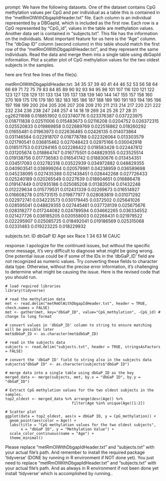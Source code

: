 prompt:
We have the following datasets. One of the dataset contains CpG methylation values per CpG and per individual as a table this is contained in the “metRmOlWithDbgapIdHeader.txt” file. Each column is an individual represented by a DBGapId, which is included as the first row. Each row is a CpG represented by "CpG_id", values in the table are methylation values. Another data set is contained in “subjects.txt”. This file has the information on the individuals. Most important feature for us here is the "Age" column. The "dbGap ID" column (second column) in this table should match the first row of the "metRmOlWithDbgapIdHeader.txt", and they represent the same individuals. Read the data and merge them into a single table using dbGapId information. Plot a scatter plot of CpG methylation values for the two oldest subjects in the samples.

here are first few lines of the file(s).

metRmOlWithDbgapIdHeader.txt:
	34	35	37	39	40	41	44	46	52	53	56	58	64	66	69	71	72	75	79	83	84	85	89	90	92	93	94	95	98	101	107	116	120	121	122	123	127	128	129	131	133	134	135	137	138	139	140	144	147	155	157	158	160	270	169	175	176	179	180	182	183	185	186	187	188	189	190	191	193	194	195	196	197	198	199	200	204	205	206	207	208	209	210	211	213	214	217	220	221	222	232	234	236	238	247	248	257	4	14	18	19	269	24	25	26	27	28	31
cg26211698	0.018851902	0.023740776	0.023376387	0.037223975	0.018711838	0.02511006	0.015483673	0.02116208	0.0204752	0.026372315	0.025520833	0.019869858	0.022689769	0.022518862	0.018260292	0.01655481	0.01963973	0.022636485	0.02426135	0.014073864	0.031146584	0.022918707	0.018778788	0.022326064	0.013303579	0.021790541	0.036815462	0.027048423	0.02975166	0.030042918	0.018511753	0.031294165	0.022286422	0.019583428	0.022447812	0.031205674	0.018864747	0.016775501	0.048829355	0.023525514	0.019138756	0.017736583	0.016541742	0.018830676	0.013454351	0.034517093	0.032782318	0.03522939	0.034972882	0.048829355	0.040903541	0.038999264	0.020579981	0.04238959	0.036589698	0.045238095	0.027435388	0.021438451	0.028442268	0.027726433	0.025240189	0.020265549	0.0227639	0.018604651	0.016886478	0.019147449	0.012935186	0.025085208	0.013835014	0.01432248	0.012229634	0.015779531	0.012431339	0.02269673	0.016514927	0.016608278	0.015731515	0.019877977	0.028083819	0.031071292	0.022972741	0.034223573	0.030179445	0.0372502	0.025641026	0.028595041	0.048829355	0.027445461	0.037728139	0.025675676	0.028318277	0.017244082	0.024789594	0.034662265	0.036334552	0.021427726	0.038185205	0.020558003	0.02268431	0.021979522	0.022295907	0.025085725	0.018492041	0.019186569	0.025315068	0.02331483	0.019223225	0.018229932


subjects.txt:
ID	dbGaP ID	Age	sex	Race
1	34	63	M	CAUC


response:
I apologize for the continued issues, but without the specific error message, it's very difficult to diagnose what might be going wrong. One potential issue could be if some of the IDs in the 'dbGaP_ID' field are not recognized as numeric values. Try converting these fields to character data type. Otherwise, without the precise error information, it's challenging to determine what might be causing the issue. Here is the revised code that you should run.

```
# load required libraries
library(tidyverse)

# read the methylation data
met <- read.delim("metRmOlWithDbgapIdHeader.txt", header = TRUE, check.names = FALSE)
met <- gather(met, key="dbGaP_ID", value="CpG_methylation", -CpG_id) # change to long format

# convert values in 'dbGaP_ID' column to string to ensure matching will be possible later
met$dbGaP_ID <- as.character(met$dbGaP_ID)

# read in the subjects data
subjects <- read.delim("subjects.txt", header = TRUE, stringsAsFactors = FALSE)

# convert the 'dbGaP ID' field to string also in the subjects data
subjects$"dbGaP ID" <- as.character(subjects$"dbGaP ID")

# merge data into a single table using dbGaP_ID as the key
merged_data <- merge(subjects, met, by.x = "dbGaP ID", by.y = "dbGaP_ID")

# Extract CpG methylation values for the two oldest subjects in the samples.
top2_oldest <- merged_data %>% arrange(desc(Age)) %>% 
                              filter(Age %in% unique(Age)[1:2])

# Scatter plot
ggplot(data = top2_oldest, aes(x = dbGaP ID, y = CpG_methylation)) +
  geom_point(aes(color = Age)) +
  labs(title = "CpG methylation values for the two oldest subjects",
       x = "dbGaP ID", y = "Methylation Value") +
  scale_color_continuous(name = "Age") +
  theme_minimal()
```
Please replace "metRmOlWithDbgapIdHeader.txt" and "subjects.txt" with your actual file's path. And remember to install the required package 'tidyverse' (DONE by running  in R environment if NOT done yet). You just need to replace "metRmOlWithDbgapIdHeader.txt" and "subjects.txt" with your actual file's path. And as always in R environment if not been done yet install 'tidyverse' which is accomplished by running..
